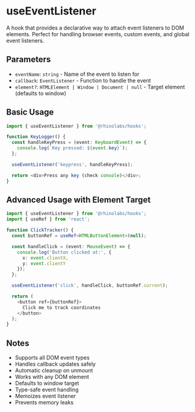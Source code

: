 # useEventListener

A hook that provides a declarative way to attach event listeners to DOM elements. Perfect for handling browser events, custom events, and global event listeners.

## Parameters

- `eventName`: `string` - Name of the event to listen for
- `callback`: `EventListener` - Function to handle the event
- `element?`: `HTMLElement | Window | Document | null` - Target element (defaults to window)

## Basic Usage

```typescript
import { useEventListener } from '@rhinolabs/hooks';

function KeyLogger() {
  const handleKeyPress = (event: KeyboardEvent) => {
    console.log(`Key pressed: ${event.key}`);
  };

  useEventListener('keypress', handleKeyPress);

  return <div>Press any key (check console)</div>;
}
```

## Advanced Usage with Element Target

```typescript
import { useEventListener } from '@rhinolabs/hooks';
import { useRef } from 'react';

function ClickTracker() {
  const buttonRef = useRef<HTMLButtonElement>(null);

  const handleClick = (event: MouseEvent) => {
    console.log('Button clicked at:', {
      x: event.clientX,
      y: event.clientY
    });
  };

  useEventListener('click', handleClick, buttonRef.current);

  return (
    <button ref={buttonRef}>
      Click me to track coordinates
    </button>
  );
}
```

## Notes

- Supports all DOM event types
- Handles callback updates safely
- Automatic cleanup on unmount
- Works with any DOM element
- Defaults to window target
- Type-safe event handling
- Memoizes event listener
- Prevents memory leaks
